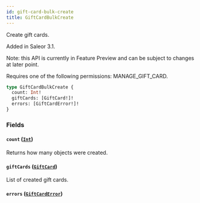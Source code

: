 ```yaml
---
id: gift-card-bulk-create
title: GiftCardBulkCreate
---
```



Create gift cards.

Added in Saleor 3.1.

Note: this API is currently in Feature Preview and can be subject to changes at later point. 

Requires one of the following permissions: MANAGE_GIFT_CARD.

```graphql
type GiftCardBulkCreate {
  count: Int!
  giftCards: [GiftCard!]!
  errors: [GiftCardError!]!
}
```


### Fields

#### `count` ([`Int`](../../../developer/api-reference/scalars/int))

Returns how many objects were created.


#### `giftCards` ([`GiftCard`](../../../developer/api-reference/objects/gift-card))

List of created gift cards.


#### `errors` ([`GiftCardError`](../../../developer/api-reference/objects/gift-card-error))






